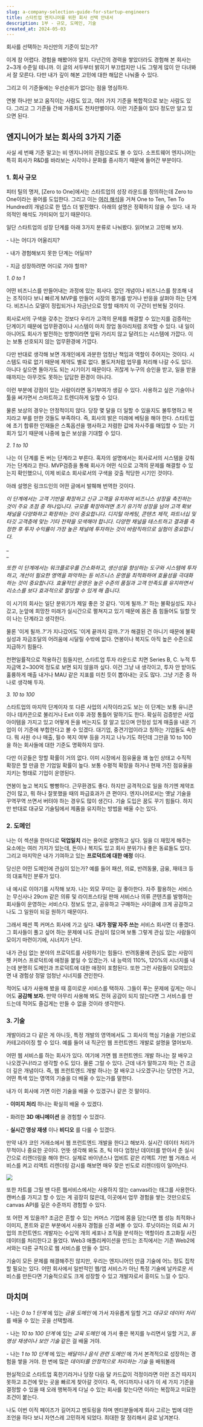 ```yaml
---
slug: a-company-selection-guide-for-startup-engineers
title: 스타트업 엔지니어를 위한 회사 선택 안내서
description: 1부 - 규모, 도메인, 기술
created_at: 2024-05-03
---
```


회사를 선택하는 자신만의 기준이 있는가?

이게 참 어렵다. 경험을 해봤어야 알지. 다년간의 경력을 쌓았더라도 경험해 본 회사는 2~3개 수준일 테니까. 이 글의 서두부터 밝히기
부끄럽지만 나도 그렇게 많이 안 다녀봐서 잘 모른다. 다만 내가 깊이 해본 고민에 대한 해답은 나눠줄 수 있다.

그리고 이 기준들에는 우선순위가 없다는 점을 명심하자.

연봉 하나만 보고 움직이는 사람도 있고, 여러 가지 기준을 복합적으로 보는 사람도 있다. 그리고 그 기준들 간에 가중치도 천차만별이다. 이런
기준들이 있다 정도만 알고 있으면 된다.

## **엔지니어가 보는 회사의 3가지 기준**

사실 세 번째 기준 말고는 비 엔지니어의 관점으로도 볼 수 있다. 소프트웨어 엔지니어는 특히 회사가 R&D를 바라보는 시각이나 문화를
중시하기 때문에 들어간 부분이다.

### **1\. 회사 규모**

피터 틸의 명저, [Zero to One]에서는 스타트업의 성장 라운드를 정의하는데 Zero to One이라는 용어를 도입한다. 그리고 이는
[여러 해석](https://www.linkedin.com/pulse/0-1-1-10-ashwin-ramasamy/)을 거쳐 One to
Ten, Ten To Hundred의 개념으로 한 뎁스 더 발전했다. 아래의 설명은 정확하지 않을 수 있다. 내 자의적인 해석도 가미되어
있기 때문이다.

일단 스타트업의 성장 단계를 아래 3가지 분류로 나눠봤다. 읽어보고 고민해 보자.

\- 나는 어디가 어울리지?

\- 내가 경험해보지 못한 단계는 어딜까?

\- 지금 성장하려면 어디로 가야 할까?

_1\. 0 to 1_

어떤 비즈니스를 만들어내는 과정에 있는 회사다. 없던 개념이나 비즈니스를 창조해 내는 조직이다 보니 빠르게 MVP를 만들어 시장의 평가를
받거나 반응을 살펴야 하는 단계다. 비즈니스 모델이 정립되거나 자금난으로 망할 때까지 이 구간이 반복될 것이다.

회사로서의 구색을 갖추는 것보다 우리가 고객의 문제를 해결할 수 있는지를 검증하는 단계이기 때문에 업무환경이나 시스템이 마치 창업 동아리처럼
조악할 수 있다. 내 일이 아니어도 회사가 발전하는 방향이라면 앞뒤 가리지 않고 달려드는 시스템에 가깝다. 이는 보통 선호되지 않는
업무환경에 가깝다.

다만 반대로 생각해 보면 개개인에게 과분한 엄청난 책임과 역할이 주어지는 것이다. 시스템도 따로 없기 때문에 제약도 별로 없다. 불도저처럼
업무를 처리해 나갈 수도 있다. 아니다 싶으면 돌아가도 되는 시기이기 때문이다. 귀찮게 누구의 승인을 받고, 일을 받을 때까지는 아무것도
못하는 답답한 환경이 아니다.

이런 부분에 강점이 있는 사람이라면 동기부여가 생길 수 있다. 사용하고 싶은 기술이나 툴을 써가면서 스마트하고 트렌디하게 일할 수 있다.

물론 보상의 경우는 안정적이지 않다. 당장 몇 달을 더 일할 수 있을지도 불투명하고 복지라고 부를 만한 것들도 부족하다. 즉, 회사의 밝은
미래에 베팅을 해야 한다. 스타트업에 초기 합류한 인재들은 스톡옵션을 행사하고 저렴한 값에 자사주를 매입할 수 있는 기회가 있기 때문에
나중에 높은 보상을 기대할 수 있다.

_2\. 1 to 10_

나는 이 단계를 돈 버는 단계라고 부른다. 혹자의 설명에서는 회사로서의 시스템을 갖춰가는 단계라고 한다. MVP검증을 통해 회사가 어떤
식으로 고객의 문제를 해결할 수 있는지 확인했으니, 이제 비로소 회사로서의 구색을 갖출 적당한 시기인 것이다.

아래 설명은 링크드인의 어떤 글에서 발췌해 번역한 것이다.

_이 단계에서는 고객 기반을 확장하고 신규 고객을 유치하여 비즈니스 성장을 촉진하는 것이 주요 초점 중 하나입니다. 규모를 확장하려면 초기
유기적 성장을 넘어 고객 확보 채널을 다양화하고 확장하는 것이 중요합니다. 디지털 마케팅, 콘텐츠 제작, 파트너십 및 타깃 고객층에 맞는
기타 전략을 모색해야 합니다. 다양한 채널을 테스트하고 결과를 측정한 후 투자 수익률이 가장 높은 채널에 투자하는 것이 바람직하므로 실험이
중요합니다._

\_  
\_

_또한 이 단계에서는 워크플로우를 간소화하고, 생산성을 향상하는 도구와 시스템에 투자하고, 개선이 필요한 영역을 파악하는 등 비즈니스 운영을
최적화하여 효율성을 극대화하는 것이 중요합니다. 효율적인 운영은 높은 수준의 품질과 고객 만족도를 유지하면서 리소스를 보다 효과적으로 할당할
수 있게 해 줍니다._

이 시기의 회사는 일단 분위기가 제일 좋은 것 같다. '이게 될까..?' 하는 불확실성도 지나갔고, 눈앞에 희망찬 미래가 실시간으로 펼쳐지고
있기 때문에 몸은 좀 힘들어도 일할 맛이 나는 단계라고 생각한다.

물론 '이게 될까..?'가 지나갔어도 '이게 끝까지 갈까..?'가 해결된 건 아니기 때문에 불확실성과 자금조달의 어려움에 시달릴 수밖에
없다. 연봉이나 복지도 아직 높은 수준으로 지급하기 힘들다.

천편일률적으로 적용하긴 힘들지만, 스타트업 투자 라운드로 치면 Series B, C. 누적 투자금액 2~300억 정도로 보면 되지 않을까
싶다. 이건 그냥 내 생각이고, 투자 안 받아도 훌륭하게 매출 내거나 MAU 같은 지표를 미친 듯이 뽑아내는 곳도 많다. 그냥 기준 중
하나로 생각해 두자.

_3\. 10 to 100_

스타트업의 마지막 단계이자 또 다른 사업의 시작이라고도 보는 이 단계는 보통 유니콘이나 데카콘으로 불리거나 Exit 이후 과정 통틀어
말하기도 한다. 확실히 검증받은 사업 아이템을 가지고 있고 어떻게 돈을 버는지도 잘 알고 있으며 안정성 있게 매출을 내온 기업이 이 기준에
부합한다고 볼 수 있겠다. 대기업, 중견기업이라고 칭하는 기업들도 속한다. 뭐 사원 수나 매출, 필수 복지 여부 등을 가지고 나누기도 하던데
그만큼 10 to 100을 하는 회사들에 대한 기준도 명확하지 않다.

다만 이곳들은 망할 확률이 거의 없다. 이미 시장에서 점유율을 꽤 높인 상태고 수직적 확장은 할 만큼 한 기업일 확률이 높다. 보통 수평적
확장을 하거나 현재 가진 점유율을 지키는 형태로 기업이 운영된다.

연봉이 높고 복지도 빵빵하다. 근무환경도 좋다. 하지만 공격적으로 일을 하기엔 제약조건이 많고, 뭐 하나 잘못했을 때의 파급효과가 큰
편이다. 엔지니어로서는 옛날 기술을 꾸역꾸역 쓰면서 버텨야 하는 경우도 많이 생긴다. 기술 도입은 꿈도 꾸기 힘들다. 하지만 반대로 대규모
기술팀에서 제품을 유지하는 방법을 배울 수는 있다.

### **2\. 도메인**

나는 이 섹션을 한마디로 **덕업일치** 라는 용어로 설명하고 싶다. 일을 더 재밌게 해주는 요소에는 여러 가지가 있는데, 돈이나 복지도
있고 회사 분위기나 좋은 동료들도 있다. 그리고 마지막은 내가 기여하고 있는 **프로덕트에 대한 애정** 이다.

당신은 어떤 도메인에 관심이 있는가? 예를 들어 패션, 의료, 반려동물, 금융, 재테크 등의 대표적인 분류가 있다.

내 예시로 이야기를 시작해 보자. 나는 외모 꾸미는 걸 좋아한다. 자주 활용하는 서비스는 무신사나 29cm 같은 의류 및 라이프스타일 판매
서비스나 의류 콘텐츠를 발행하는 회사들이 운영하는 서비스다. 정보도 얻고, 공유하고 구매하는 사이클에 크게 공감하고 나도 그 일원이 되길
원하기 때문이다.

그래서 패션 쪽 커머스 회사에 가고 싶다. **내가 정말 자주 쓰는** 서비스 회사면 더 좋겠다. 그 회사들이 풀고 싶어 하는 문제에 나도
관심이 많으며 보통 그렇게 관심 있는 사람들이 모이기 마련이기에, 시너지가 난다.

내가 관심 없는 분야의 프로덕트를 사랑하기는 힘들다. 반려동물에 관심도 없는 사람이 펫 커머스 프로덕트에 애정을 붙일 수 있겠는가. 내
능력의 110%, 120%의 시너지를 내는데 분명히 도메인과 프로덕트에 대한 애정이 포함된다. 또한 그런 사람들이 모여있으면 내 경험상 정말
엄청난 시너지를 견인한다.

적어도 내가 사용해 봤을 때 흥미로운 서비스를 택하자. 그들이 푸는 문제에 깊게는 아니어도 **공감해 보자.** 만약 아무리 사용해 봐도
전혀 공감이 되지 않는다면 그 서비스를 만드는데 적어도 즐겁게는 만들 수 없을 것이라 생각한다.

### **3\. 기술**

개발이라고 다 같은 게 아니듯, 특정 개발의 영역에서도 그 회사의 핵심 기술을 기반으로 카테고라이징 할 수 있다. 예를 들어 내 직군인 웹
프런트엔드 개발로 설명을 열어보자.

어떤 웹 서비스를 하는 회사가 있다. 여기에 가면 웹 프런트엔드 개발 하나는 잘 배우고 나오겠구나!라고 생각할 수도 있다. 물론 그럴 수
있다. 근데 내가 말하고자 하는 건 조금 더 깊은 개념이다. 즉, 웹 프런트엔드 개발 하나는 잘 배우고 나오겠구나는 당연한 거고, 어떤 특색
있는 영역의 기술을 더 배울 수 있는가를 말한다.

내가 이 회사에 가면 이런 기술을 배울 수 있겠구나 같은 것 말이다.

\- **이미지 처리** 하나는 확실히 배울 수 있겠다.

\- 화려한 **3D 애니메이션** 을 경험할 수 있겠다.

\- **실시간 영상 재생** 이나 **비디오** 를 다룰 수 있겠다.

만약 내가 코인 거래소에서 웹 프런트엔드 개발을 한다고 해보자. 실시간 데이터 처리가 무척이나 중요한 곳이다. 언뜻 생각해 봐도 초, 틱
마다 엄청난 데이터를 받아서 준 실시간으로 리렌더링을 해야 한다. 실제로 바이낸스나 업비트 같은 리액트 기반 웹 거래소 서비스를 켜고 리액트
리렌더링 감시를 해보면 매우 잦은 빈도로 리렌더링이 일어난다.

![](http://t1.daumcdn.net/brunch/service/user/aVyy/image/kECkdfcgSoEhmujNfe-IRSgBJVw.png)

또한 차트를 그릴 땐 다른 웹서비스에서는 사용하지 않는 canvas라는 태그를 사용한다. 캔버스를 가지고 할 수 있는 게 굉장히 많은데,
이곳에서 업무 경험을 쌓는 것만으로도 canvas API를 깊은 수준까지 경험할 수 있다.

또 어떤 게 있을까? 조금은 흔할 수 있는 커머스 기업에 몸을 담는다면 웹 성능 최적화나 이미지, 폰트와 같은 부분에서 사용자 경험을 신경
써볼 수 있다. 루닛이라는 의료 AI 기업의 프런트엔드 개발자는 수십억 개의 세포나 조직을 분석하는 역할이라 초고화질 사진 데이터를
처리한다고 들었다. Web3 애플리케이션을 만드는 조직에서는 기존 Web2에서와는 다른 규칙으로 웹 서비스를 만들 수 있다.

기술이 모든 문제를 해결해주진 않지만, 우리는 엔지니어인 만큼 기술에 어느 정도 집착할 필요는 있다. 어떤 회사에서 일반적인 웹/앱 서비스가
아닌 특정 기술에 날카로운 서비스를 만든다면 기술적으로도 크게 성장할 수 있고 개발자로서 흥미도 느낄 수 있다.

## **마치며**

\- 나는 _0 to 1 단계_ 에 있는 _금융 도메인_ 에 가서 자유롭게 일할 거고 _대규모 데이터 처리_ 를 배울 수 있는 곳을
선택할래.

\- 나는 _10 to 100 단계_ 에 있는 _교육 도메인_ 에 가서 좋은 복지를 누리면서 일할 거고, _동영상 재생이나 보안 기술_ 같은
걸 배울 거야.

\- 나는 _1 to 10 단계_ 에 있는 _배달이나 음식 관련 도메인_ 에 가서 본격적으로 성장하는 경험을 쌓을 거야. 한 번에 많은
_데이터를 안정적으로 처리하는 기술_ 을 배워볼래

현실적으로 스타트업 혹한기라거나 당장 다음 달 카드값이 걱정이라면 이런 조건 따지지 못하고 조건에 맞는 곳을 빠르게 찾아갈 것이다. 즉,
어디까지나 내가 이 세 가지 기준을 결정할 수 있을 때 오래 행복하게 다닐 수 있는 회사를 찾는다면 이라는 복잡하고 미묘한 조건이 붙는다.

나도 이번 이직 페이즈가 길어지고 멘토링을 하며 멘티분들에게 회사 고르는 법에 대한 조언을 하다 보니 자연스레 고민하게 되었다. 최대한 잘
정리해서 글로 남겨본다.
